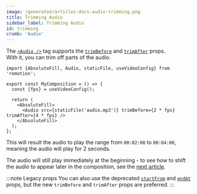 ```yaml
---
image: /generated/articles-docs-audio-trimming.png
title: Trimming Audio
sidebar_label: Trimming Audio
id: trimming
crumb: 'Audio'
---
```



The [`<Audio />`](/docs/audio) tag supports the [`trimBefore`](/docs/audio#trimbefore--trimafter) and [`trimAfter`](/docs/audio#trimbefore--trimafter) props.  
With it, you can trim off parts of the audio.

```tsx twoslash {8} title="MyComp.tsx"
import {AbsoluteFill, Audio, staticFile, useVideoConfig} from 'remotion';

export const MyComposition = () => {
  const {fps} = useVideoConfig();

  return (
    <AbsoluteFill>
      <Audio src={staticFile('audio.mp3')} trimBefore={2 * fps} trimAfter={4 * fps} />
    </AbsoluteFill>
  );
};
```

This will result the audio to play the range from `00:02:00` to `00:04:00`, meaning the audio will play for 2 seconds.

The audio will still play immediately at the beginning - to see how to shift the audio to appear later in the composition, see the [next article](/docs/audio/delaying).

:::note Legacy props
You can also use the deprecated [`startFrom`](/docs/audio#startfrom--endat) and [`endAt`](/docs/audio#startfrom--endat) props, but the new `trimBefore` and `trimAfter` props are preferred.
:::
